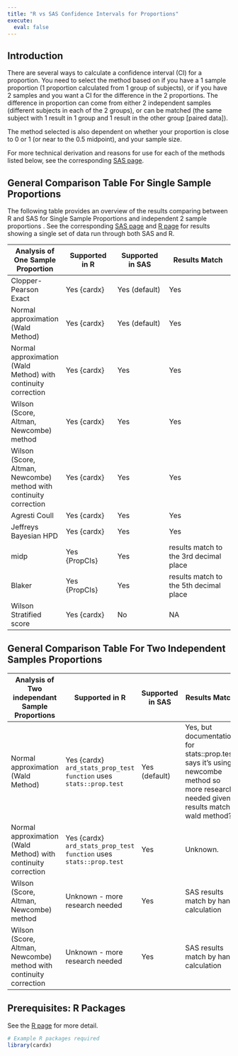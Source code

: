 ```yaml
---
title: "R vs SAS Confidence Intervals for Proportions"
execute:
  eval: false
---
```


## Introduction

There are several ways to calculate a confidence interval (CI) for a proportion. You need to select the method based on if you have a 1 sample proportion (1 proportion calculated from 1 group of subjects), or if you have 2 samples and you want a CI for the difference in the 2 proportions. The difference in proportion can come from either 2 independent samples (different subjects in each of the 2 groups), or can be matched (the same subject with 1 result in 1 group and 1 result in the other group [paired data]).

The method selected is also dependent on whether your proportion is close to 0 or 1 (or near to the 0.5 midpoint), and your sample size.

For more technical derivation and reasons for use for each of the methods listed below, see the corresponding [SAS page](https://psiaims.github.io/CAMIS/SAS/ci_for_prop.html).

## General Comparison Table For Single Sample Proportions

The following table provides an overview of the results comparing between R and SAS for Single Sample Proportions and independent 2 sample proportions . See the corresponding [SAS page](https://psiaims.github.io/CAMIS/SAS/ci_for_prop.html) and [R page](https://psiaims.github.io/CAMIS/R/ci_for_prop.html) for results showing a single set of data run through both SAS and R.

| Analysis of One Sample Proportion                                  | Supported in R | Supported in SAS | Results Match                          |
|-----------------|-----------------|-----------------|---------------------|
| Clopper-Pearson Exact                                              | Yes {cardx}    | Yes (default)    | Yes                                    |
| Normal approximation (Wald Method)                                 | Yes {cardx}    | Yes (default)    | Yes                                    |
| Normal approximation (Wald Method) with continuity correction      | Yes {cardx}    | Yes              | Yes                                    |
| Wilson (Score, Altman, Newcombe) method                            | Yes {cardx}    | Yes              | Yes                                    |
| Wilson (Score, Altman, Newcombe) method with continuity correction | Yes {cardx}    | Yes              | Yes                                    |
| Agresti Coull                                                      | Yes {cardx}    | Yes              | Yes                                    |
| Jeffreys Bayesian HPD                                              | Yes {cardx}    | Yes              | Yes                                    |
| midp                                                               | Yes {PropCIs}  | Yes              | results match to the 3rd decimal place |
| Blaker                                                             | Yes {PropCIs}  | Yes              | results match to the 5th decimal place |
| Wilson Stratified score                                            | Yes {cardx}    | No               | NA                                     |

## General Comparison Table For Two Independent Samples Proportions

| Analysis of Two independant Sample Proportions                     | Supported in R                                                     | Supported in SAS | Results Match                                                                                                                        |
|-----------------|-----------------|-----------------|---------------------|
| Normal approximation (Wald Method)                                 | Yes {cardx} `ard_stats_prop_test function` uses `stats::prop.test` | Yes (default)    | Yes, but documentation for stats::prop.test says it's using newcombe method so more research needed given results match wald method? |
| Normal approximation (Wald Method) with continuity correction      | Yes {cardx} `ard_stats_prop_test function` uses `stats::prop.test` | Yes              | Unknown.                                                                                                                             |
| Wilson (Score, Altman, Newcombe) method                            | Unknown - more research needed                                     | Yes              | SAS results match by hand calculation                                                                                                |
| Wilson (Score, Altman, Newcombe) method with continuity correction | Unknown - more research needed                                     | Yes              | SAS results match by hand calculation                                                                                                |

## Prerequisites: R Packages

See the [R page](https://psiaims.github.io/CAMIS/R/ci_for_prop.html) for more detail.

```r
# Example R packages required
library(cardx) 
```

## 
